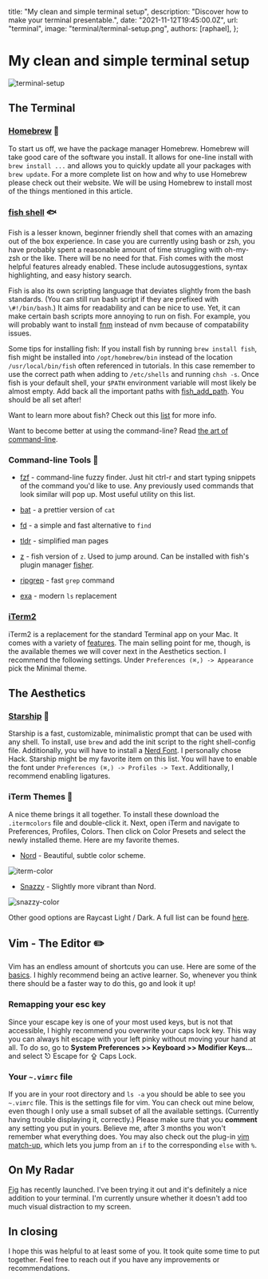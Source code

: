 
  title: "My clean and simple terminal setup",
  description: "Discover how to make your terminal presentable.",
  date: "2021-11-12T19:45:00.0Z",
  url: "terminal",
  image: "terminal/terminal-setup.png",
  authors: [raphael],
};


# My clean and simple terminal setup

![terminal-setup](/blog/terminal/terminal-setup.png)

## The Terminal

### [Homebrew](https://brew.sh/) 🍺

To start us off, we have the package manager Homebrew. Homebrew will take good care of the software you install. It allows for one-line install with `brew install ...` and allows you to quickly update all your packages with `brew update`. For a more complete list on how and why to use Homebrew please check out their website. We will be using Homebrew to install most of the things mentioned in this article.

### [fish shell](https://fishshell.com/) 🐟

Fish is a lesser known, beginner friendly shell that comes with an amazing out of the box experience. In case you are currently using bash or zsh, you have probably spent a reasonable amount of time struggling with oh-my-zsh or the like. There will be no need for that. Fish comes with the most helpful features already enabled. These include autosuggestions, syntax highlighting, and easy history search.

Fish is also its own scripting language that deviates slightly from the bash standards. (You can still run bash script if they are prefixed with `\#!/bin/bash`.) It aims for readability and can be nice to use. Yet, it can make certain bash scripts more annoying to run on fish. For example, you will probably want to install [fnm](https://github.com/Schniz/fnm#--fast-node-manager-fnm----) instead of nvm because of compatability issues.

Some tips for installing fish: If you install fish by running `brew install fish`, fish might be installed into `/opt/homebrew/bin` instead of the location `/usr/local/bin/fish` often referenced in tutorials. In this case remember to use the correct path when adding to `/etc/shells` and running `chsh -s`. Once fish is your default shell, your `$PATH` environment variable will most likely be almost empty. Add back all the important paths with [fish_add_path](https://fishshell.com/docs/current/cmds/fish_add_path.html#cmd-fish-add-path). You should be all set after!

Want to learn more about fish? Check out this [list](https://project-awesome.org/fisherman/awesome-fish-shell) for more info.

Want to become better at using the command-line? Read [the art of command-line](https://github.com/jlevy/the-art-of-command-line).

### Command-line Tools 🔨

- [fzf](https://github.com/junegunn/fzf#-) - command-line fuzzy finder. Just hit ctrl-r and start typing snippets of the command you'd like to use. Any previously used commands that look similar will pop up. Most useful utility on this list.
- [bat](https://github.com/sharkdp/bat) - a prettier version of `cat`
- [fd](https://github.com/sharkdp/fd#fd) - a simple and fast alternative to `find`
- [tldr](https://github.com/tldr-pages/tldr/#) - simplified man pages
- [z](https://github.com/jethrokuan/z#z) - fish version of `z`. Used to jump around. Can be installed with fish's plugin manager [fisher](https://github.com/jorgebucaran/fisher).

- [ripgrep](https://github.com/BurntSushi/ripgrep) - fast `grep` command
- [exa](https://the.exa.website/) - modern `ls` replacement

### [iTerm2](https://iterm2.com/)

iTerm2 is a replacement for the standard Terminal app on your Mac. It comes with a variety of [features](https://iterm2.com/features.html). The main selling point for me, though, is the available themes we will cover next in the Aesthetics section. I recommend the following settings. Under `Preferences (⌘,) -> Appearance` pick the Minimal theme.

## The Aesthetics

### [Starship](https://starship.rs/) 🚀

Starship is a fast, customizable, minimalistic prompt that can be used with any shell. To install, use `brew` and add the init script to the right shell-config file. Additionally, you will have to install a [Nerd Font](https://www.nerdfonts.com/). I personally chose Hack. Starship might be my favorite item on this list. You will have to enable the font under `Preferences (⌘,) -> Profiles -> Text`. Additionally, I recommend enabling ligatures.

### iTerm Themes 🎨

A nice theme brings it all together. To install these download the `.itermcolors` file and double-click it. Next, open iTerm and navigate to Preferences, Profiles, Colors. Then click on Color Presets and select the newly installed theme. Here are my favorite themes.

- [Nord](https://github.com/arcticicestudio/nord-iterm2) - Beautiful, subtle color scheme.

![iterm-color](/blog/terminal/iterm-color.png)

- [Snazzy](https://github.com/sindresorhus/iterm2-snazzy) - Slightly more vibrant than Nord.

![snazzy-color](/blog/terminal/snazzy-color.png)

Other good options are Raycast Light / Dark. A full list can be found [here](https://github.com/mbadolato/iTerm2-Color-Schemes#screenshots).

## Vim - The Editor ✏️

Vim has an endless amount of shortcuts you can use. Here are some of the [basics](https://learnxinyminutes.com/docs/vim/). I highly recommend being an active learner. So, whenever you think there should be a faster way to do this, go and look it up!

### Remapping your esc key

Since your escape key is one of your most used keys, but is not that accessible, I highly recommend you overwrite your caps lock key. This way you can always hit escape with your left pinky without moving your hand at all. To do so, go to **System Preferences >> Keyboard >> Modifier Keys...** and select ⎋ Escape for ⇪ Caps Lock.

### Your `~.vimrc` file

If you are in your root directory and `ls -a` you should be able to see you `~.vimrc` file. This is the settings file for vim. You can check out mine below, even though I only use a small subset of all the available settings.
(Currently having trouble displaying it, correctly.)
Please make sure that you **comment** any setting you put in yours. Believe me, after 3 months you won't remember what everything does.
You may also check out the plug-in [vim match-up](https://github.com/andymass/vim-matchup), which lets you jump from an `if` to the corresponding `else` with `%`.

<!-- ```
"  Set-up relative and absolute line number handling
"  ------------------------------------------------
   set number
   set relativenumber


"  UI Configurations
"  ------------------------------------------------
  set showcmd           " show command in bottom bar


"  General settings
"  ------------------------------------------------
   set nowrap           " dont wrap lines
   set tabstop=4        " a tab is four spaces
   set shiftwidth=4     " number of spaces to use for autoindenting
   set expandtab
   set autoindent       " always set autoindenting on
   set ignorecase       " ignore case when searching
   set smartcase        " ingonore case if search pattern is all lowercase,
                        " case-sensitive otherwise
   set hlsearch         " highlight search term
   set incsearch        " show search matches as you type


"  Syntax Highlighting
"  ------------------------------------------------
   syntax on
   set showmatch        " highlight matching [{()}]
``` -->

## On My Radar

[Fig](https://fig.io/) has recently launched. I've been trying it out and it's definitely a nice addition to your terminal. I'm currently unsure whether it doesn't add too much visual distraction to my screen.

## In closing

I hope this was helpful to at least some of you. It took quite some time to put together. Feel free to reach out if you have any improvements or recommendations.
